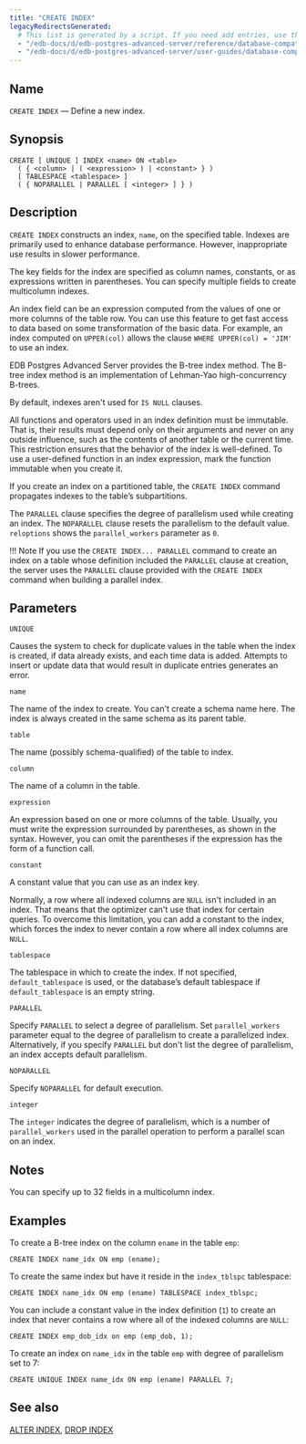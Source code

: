 ```yaml
---
title: "CREATE INDEX"
legacyRedirectsGenerated:
  # This list is generated by a script. If you need add entries, use the `legacyRedirects` key.
  - "/edb-docs/d/edb-postgres-advanced-server/reference/database-compatibility-for-oracle-developers-reference-guide/9.6/Database_Compatibility_for_Oracle_Developers_Reference_Guide.1.038.html"
  - "/edb-docs/d/edb-postgres-advanced-server/user-guides/database-compatibility-for-oracle-developers-guide/9.5/Database_Compatibility_for_Oracle_Developers_Guide.1.068.html"
---
```


<div id="create_index" class="registered_link"></div>

## Name

`CREATE INDEX` &mdash; Define a new index.

## Synopsis

```text
CREATE [ UNIQUE ] INDEX <name> ON <table>
  ( { <column> | ( <expression> ) | <constant> } )
  [ TABLESPACE <tablespace> ]
  ( { NOPARALLEL | PARALLEL [ <integer> ] } )
```

## Description

`CREATE INDEX` constructs an index, `name`, on the specified table. Indexes are primarily used to enhance database performance. However, inappropriate use results in slower performance.

The key fields for the index are specified as column names, constants, or as expressions written in parentheses. You can specify multiple fields to create multicolumn indexes.

An index field can be an expression computed from the values of one or more columns of the table row. You can use this feature to get fast access to data based on some transformation of the basic data. For example, an index computed on `UPPER(col)` allows the clause `WHERE UPPER(col) = 'JIM'` to use an index.

EDB Postgres Advanced Server provides the B-tree index method. The B-tree index method is an implementation of Lehman-Yao high-concurrency B-trees.

By default, indexes aren't used for `IS NULL` clauses.

All functions and operators used in an index definition must be immutable. That is, their results must depend only on their arguments and never on any outside influence, such as the contents of another table or the current time. This restriction ensures that the behavior of the index is well-defined. To use a user-defined function in an index expression, mark the function immutable when you create it.

If you create an index on a partitioned table, the `CREATE INDEX` command propagates indexes to the table’s subpartitions.

The `PARALLEL` clause specifies the degree of parallelism used while creating an index. The `NOPARALLEL` clause resets the parallelism to the default value. `reloptions` shows the `parallel_workers` parameter as `0`.

!!! Note
    If you use the `CREATE INDEX... PARALLEL` command to create an index on a table whose definition included the `PARALLEL` clause at creation, the server uses the `PARALLEL` clause provided with the `CREATE INDEX` command when building a parallel index.

## Parameters

`UNIQUE`

 Causes the system to check for duplicate values in the table when the index is created, if data already exists, and each time data is added. Attempts to insert or update data that would result in duplicate entries generates an error.

`name`

 The name of the index to create. You can't create a schema name here. The index is always created in the same schema as its parent table.

`table`

 The name (possibly schema-qualified) of the table to index.

`column`

 The name of a column in the table.

`expression`

 An expression based on one or more columns of the table. Usually, you must write the expression surrounded by parentheses, as shown in the syntax. However, you can omit the parentheses if the expression has the form of a function call.

`constant`

 A constant value that you can use as an index key.

 Normally, a row where all indexed columns are `NULL` isn't included in an index. That means that the optimizer can't use that index for certain queries. To overcome this limitation, you can add a constant to the index, which forces the index to never contain a row where all index columns are `NULL`.

`tablespace`

 The tablespace in which to create the index. If not specified, `default_tablespace` is used, or the database’s default tablespace if `default_tablespace` is an empty string.

`PARALLEL`

 Specify `PARALLEL` to select a degree of parallelism. Set `parallel_workers` parameter equal to the degree of parallelism to create a parallelized index. Alternatively, if you specify `PARALLEL` but don't list the degree of parallelism, an index accepts default parallelism.

`NOPARALLEL`

 Specify `NOPARALLEL` for default execution.

`integer`

 The `integer` indicates the degree of parallelism, which is a number of `parallel_workers` used in the parallel operation to perform a parallel scan on an index.

## Notes

You can specify up to 32 fields in a multicolumn index.

## Examples

To create a B-tree index on the column `ename` in the table `emp`:

```text
CREATE INDEX name_idx ON emp (ename);
```

To create the same index but have it reside in the `index_tblspc` tablespace:

```text
CREATE INDEX name_idx ON emp (ename) TABLESPACE index_tblspc;
```

You can include a constant value in the index definition (`1`) to create an index that never contains a row where all of the indexed columns are `NULL`:

```text
CREATE INDEX emp_dob_idx on emp (emp_dob, 1);
```

To create an index on `name_idx` in the table `emp` with degree of parallelism set to 7:

```text
CREATE UNIQUE INDEX name_idx ON emp (ename) PARALLEL 7;
```

## See also

[ALTER INDEX](03_alter_index), [DROP INDEX](48_drop_index)
